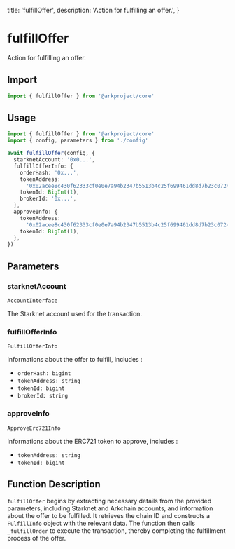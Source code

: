   title: 'fulfillOffer',
  description: 'Action for fulfilling an offer.',
}

# fulfillOffer

Action for fulfilling an offer.

## Import

```typescript
import { fulfillOffer } from '@arkproject/core'
```

## Usage

```typescript
import { fulfillOffer } from '@arkproject/core'
import { config, parameters } from './config'

await fulfillOffer(config, {
  starknetAccount: '0x0...',
  fulfillOfferInfo: {
    orderHash: '0x...',
    tokenAddress:
      '0x02acee8c430f62333cf0e0e7a94b2347b5513b4c25f699461dd8d7b23c072478',
    tokenId: BigInt(1),
    brokerId: '0x...',
  },
  approveInfo: {
    tokenAddress:
      '0x02acee8c430f62333cf0e0e7a94b2347b5513b4c25f699461dd8d7b23c072478',
    tokenId: BigInt(1),
  },
})
```

## Parameters

### starknetAccount

`AccountInterface`

The Starknet account used for the transaction.

### fulfillOfferInfo

`FulfillOfferInfo`

Informations about the offer to fulfill, includes :

- `orderHash: bigint`
- `tokenAddress: string`
- `tokenId: bigint`
- `brokerId: string`

### approveInfo

`ApproveErc721Info`

Informations about the ERC721 token to approve, includes :

- `tokenAddress: string`
- `tokenId: bigint`

## Function Description

`fulfillOffer` begins by extracting necessary details from the provided parameters, including Starknet and Arkchain accounts, and information about the offer to be fulfilled. It retrieves the chain ID and constructs a `FulfillInfo` object with the relevant data. The function then calls `_fulfillOrder` to execute the transaction, thereby completing the fulfillment process of the offer.
